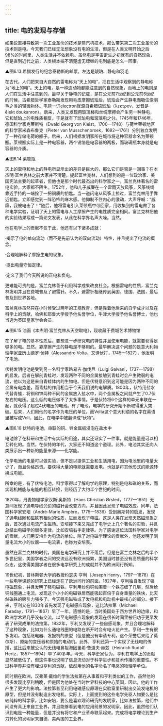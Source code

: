 ```yaml
---
---
---
```

title: 电的发现与存储
---




如果说直接导致第一次工业革命的技术是蒸汽机技术，那么带来第二次工业革命的技术则是电。今天我们已经无法想象没有电的生活，但是在人类文明开始之后98%的时间里，人类生活并不依赖电。虽然电是宇宙诞生之初就有的自然现象，但是直到近代之前，人类根本搞不清楚虚无缥缈的电到底是怎么一回事。

▲图6.13 希腊发行的纪念泰勒斯的邮票，左边是琥珀、静电和羽毛



在古代，人们把来自大自然的雷电称为“天上的电”，把在生活中观察到的静电称为“地上的电”。天上的电，是一种连动物都能注意到的自然现象，而地上的电则是人们在生活中注意到的。最早关于静电的记载，是在公元前7世纪到公元前6世纪的时候，古希腊哲学家泰勒斯发现用毛皮摩擦琥珀后，琥珀会产生静电而吸住像羽毛之类的轻微物体。电荷一词electron就源自希腊语琥珀（λεκτρον，发音是ēlekt doukanron）。后来，人类又发现用玻璃棒和丝绸摩擦会产生另一种静电，它和琥珀上的电性质相反，于是就有了琥珀电和玻璃电之分。1745年和1746年，德国科学家克莱斯特（Ewald Georg von Kleist，1700—1748）与荷兰莱顿地区的科学家米森布鲁克（Pieter van Musschenbroek，1692—1761）分别独立发明了一种存储电荷的瓶子。后来，人们根据发明家所在城市将这种容器命名为莱顿瓶。莱顿瓶实际上是一种电容器，两个锡箔是电容器的两极，而玻璃瓶本身就是电容器的介质。

▲图6.14 莱顿瓶



天上的雷电和地上的静电所显示出的差异是巨大的，那么它们是否是一回事？在本杰明·富兰克林之前大家并不清楚。提起富兰克林，人们想到的是一位政治家、美国宪法主要的起草者，但他也是那个时代最杰出的科学家之一。富兰克林著名的雷电实验，大家都不陌生。1752年，他和儿子威廉在一个雷雨天放风筝，风筝线绳靠近手持的一端拴了一把铜质的钥匙。当一道闪电从风筝上掠过，富兰克林用手靠近钥匙，立即感觉到一阵恐怖的麻木感。他抑制不住内心的激动，大声呼喊：“威廉，我被电击了！”随后，他将雷电引入莱顿瓶中带回家，用收集到的雷电做了各种电学实验，证明了天上的雷电与人工摩擦产生的电性质完全相同。富兰克林把他的实验结果写成一篇论文发表，从此在科学界名声大噪。当然，

他在电学上的贡献不仅于此，他还有以下诸多成就：

·揭示了电的单向流动（而不是先前认为的双向流动）特性，并且提出了电流的概念。

·合理地解释了摩擦生电的现象。

·提出电量守恒定律。

·定义了我们今天所说的正电和负电。

更难能可贵的是，富兰克林善于利用科学成果改良社会。根据雷电的性质，富兰克林发明并且在费城普及了避雷针。不久，避雷针相继传到英国、德国、法国，最后普及到世界各地。

富兰克林虽然只在小时候受过两年的正规教育，但是靠着他后来的自学成才以及在科学上的贡献，哈佛和耶鲁大学授予他名誉学位，牛津大学授予他名誉博士，他也当选为英国皇家学会会员。

▲图6.15 油画《本杰明·富兰克林从天空取电》，现收藏于费城艺术博物馆



在了解了电的基本性质后，要想进一步研究电的特性并且使用电能，就需要获得足够多的电。显然，靠摩擦产生的静电是不够用的。最早解决这个问题的是意大利物理学家亚历山德罗·伏特（Alessandro Volta，又译伏打，1745—1827），他发明了电池。

伏特发明电池是受到另一名科学家路易吉·伽伐尼（Luigi Galvani，1737—1798）的启发。后者在解剖青蛙时，发现两种不同的金属接触到青蛙时会产生微弱的电流，他以为这是来自青蛙体内的生物电。但是伏特意识到这可能是因为两种不同的金属有电势差，而青蛙的作用相当于今天我们说的电解质。1800年，伏特用盐水代替青蛙，将铜和锌两种不同的金属放入盐水中，两个金属板之间就产生了0.7伏左右的电压。这么低的电压做不了太多事情，于是伏特将6个这样的单元串联在一起，就获得了超过4伏电压的电池。有了电池，电学的研究开始不断取得重大突破。后来，人们用他的名字作为电压的单位，而Volta这个意大利语的名字在英语里被写成Volt，因此，在电学中被翻译成“伏特”。

▲图6.16 伏特的电池，串联的铜、锌金属板浸泡在盐水中



电池除了在科研和生活中有实际的用途，其实还证实了一件事，就是能量是可以相互转化的。当然，在伏特的年代，大家还不知道这个道理。此外，电池其实还向人类展示出一种新的能量来源——化学能。

化学电池的电量可以做实验，但不足以提供工业和生活用电，因为电池里的电量太少了，而且价格昂贵。要获得大量的电能就需要发电，也就是将其他形式的能源转换成电能。

所幸的是，有了伏特电池，科学家得以了解电学的原理，特别是电和磁的关系，而实现机械能与电能的相互转换，则经历了大约半个世纪的时间。

1820年，丹麦物理学家汉斯·奥斯特（Hans Christian Ørsted，1777—1851）无意间发现了通电导线旁边的磁针会改变方向，并且因此发现了电磁效应。同年，法国科学家安培（André-Marie Ampère，1775—1836）受到奥斯特的启发，发现了通电线圈和磁铁有相似的性质，进而发现了电磁。这是人类在发现天然磁现象之后，首次通过电流产生磁场。安培接下来又完成了电学史上几个著名的实验，并且总结出电磁学的很多定律，比如安培右手定律等。为了感谢这位法国科学家对电学的贡献，人们用安培作为电流的单位。除了对电磁学理论的贡献外，他还发明了测量电流大小的仪器——电流表，也称为安培表。

虽然在富兰克林的时代，美国在电学研究上并不落后，但是在富兰克林之后的半个多世纪里，美国学者之间的交流远没有欧洲频繁，美国当时甚至没有高质量的科学杂志，这使得美国学者在很多电学研究上的成就并不为欧洲同行所知。

19世纪初，普林斯顿大学的教授约瑟夫·亨利（Joseph Henry，1797—1878）在一些电学课题的研究上已经走在了欧洲同行的前面。1827年，亨利独自发现了强电磁现象，并且发明了强电磁铁。亨利用纱包铜线围着一个铁芯缠了几层，然后给铜线圈通上电流，发现这个小小的电磁铁居然能吸起百倍于自身重量的铁块，比天然磁铁的吸引力强多了。今天强电磁铁成了发电机和电动机中最核心的部分。接下来，亨利又在1830年首先发现了电磁感应现象，这比法拉第（Michael Faraday，1791—1867）早了一年。遗憾的是，当时美国处于西方世界的边缘，和欧洲学术界几乎没有交流，以至电磁感应现象的发现在很长时间里被归功于更早发表了研究成果的法拉第。1832年，亨利又发现了一些自感现象，并且合理地解释了这种现象，比如为什么通电线圈的电路在断开时会有电火花产生。亨利一生有很多发明，包括继电器、发报机的原型（但是他没有申请专利，这个荣誉后来给了莫尔斯）、原始的变压器和原始的电动机。此外，亨利还第一个实现了无线电的传播，这比后来被公认的无线电鼻祖海因里希·鲁道夫·赫兹（Heinrich Rudolf Hertz，1857—1894）早了40多年。今天，科学史家认为，亨利在电学上的贡献显然被低估了，但这件事也说明了信息流动对于科学进步和技术传播的重要性。不过科学界并没有埋没亨利的贡献，依然用他的名字命名了电感的物理学单位。

同时期在欧洲，汉弗莱·戴维的学生法拉第在从事着和亨利类似的工作，虽然他的很多发现比亨利稍晚，但是因为他处在当时世界科技的中心英国，因此，他的工作产生了更大的影响。法拉第甚至利用电磁感应原理在实验室里研制出交流发电机的原型，但是并没有制造出发电机。实际上，上面提到的这些电学先驱人物要么是比较纯粹的科学家，比如安培，要么是喜欢理论研究的发明家，比如法拉第，他们中间没有真正来自工业界，并且能够看到电的应用前景的发明家。因此，虽然他们认识到电是一种能量，但是并没有将它和产业革命联系起来。完成将电学理论到生产力转化的发明家来自德、美两国的工业界。